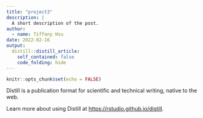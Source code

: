 ```yaml
---
title: "project3"
description: |
  A short description of the post.
author:
  - name: Tiffany Hsu
date: 2022-02-16
output:
  distill::distill_article:
    self_contained: false
    code_folding: hide 
---
```



```r
knitr::opts_chunk$set(echo = FALSE)
```

Distill is a publication format for scientific and technical writing, native to the web.

Learn more about using Distill at <https://rstudio.github.io/distill>.


